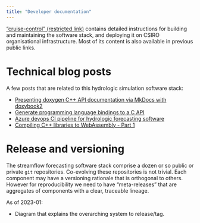 ```yaml
---
title: "Developer documentation"
---
```


["cruise-control" (restricted link)](https://bitbucket.csiro.au/projects/SF/repos/cruise-control/browse) contains detailed instructions for building and maintaining the software stack, and deploying it on CSIRO organisational infrastructure. Most of its content is also available in previous public links.

# Technical blog posts

A few posts that are related to this hydrologic simulation software stack:

* [Presenting doxygen C++ API documentation via MkDocs with doxybook2](https://jmp75.github.io/work-blog/posts/2022-08-22-doxygen-doxybook-mkdocs.html)
* [Generate programming language bindings to a C API](https://jmp75.github.io/work-blog/posts/2022-09-03-c-api-wrapper-generation.html)
* [Azure devops CI pipeline for hydrologic forecasting software](https://jmp75.github.io/work-blog/posts/2022-07-31-azure-pipeline-vcpp-stack.html)
* [Compiling C++ libraries to WebAssembly - Part 1](https://jmp75.github.io/work-blog/posts/2022-09-11-cpp-code-wasm.html)

# Release and versioning

The streamflow forecasting software stack comprise a dozen or so public or private `git` repositories. Co-evolving these repositories is not trivial. Each component may have a versioning rationale that is orthogonal to others. However for reproducibility we need to have "meta-releases" that are aggregates of components with a clear, traceable lineage.

As of 2023-01:

* Diagram that explains the overarching system to release/tag.
